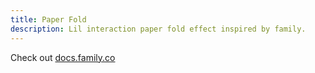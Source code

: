 ```yaml
---
title: Paper Fold
description: Lil interaction paper fold effect inspired by family.
---
```



<ComponentCollapse
  name="paper-fold"
  classNameComponentContainer="min-h-[220px] pt-6"
/>

Check out [docs.family.co](https://docs.family.co/connectkit/customization)




